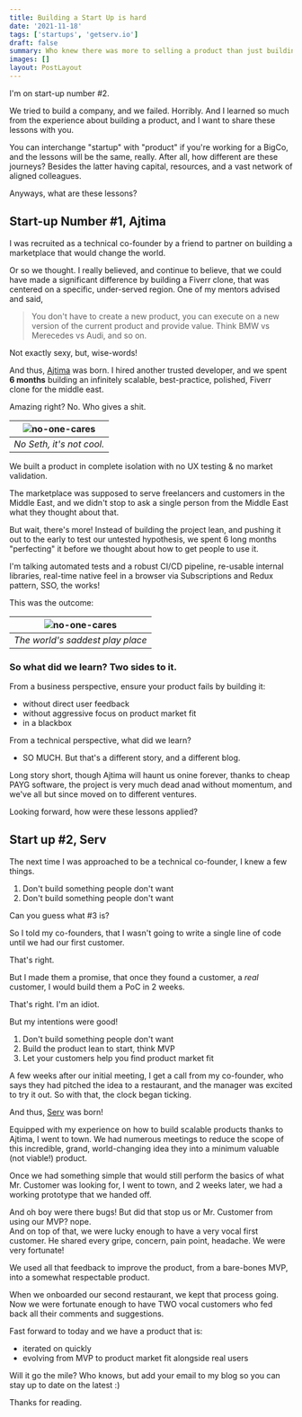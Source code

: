 ```yaml
---
title: Building a Start Up is hard
date: '2021-11-18'
tags: ['startups', 'getserv.io']
draft: false
summary: Who knew there was more to selling a product than just building it?
images: []
layout: PostLayout
---
```


I'm on start-up number #2.

We tried to build a company, and we failed. Horribly. And I learned so much from the experience about building a product, and I want to share these lessons with you.

You can interchange "startup" with "product" if you're working for a BigCo, and the lessons will be the same, really. After all, how different are these journeys? Besides the latter having capital, resources, and a vast network of aligned colleagues.

Anyways, what are these lessons?

## Start-up Number #1, Ajtima

I was recruited as a technical co-founder by a friend to partner on building a marketplace that would change the world.

Or so we thought. I really believed, and continue to believe, that we could have made a significant difference by building a Fiverr clone, that was centered on a specific, under-served region. One of my mentors advised and said,

> You don't have to create a new product, you can execute on a new version of the current product and provide value. Think BMW vs Merecedes vs Audi, and so on.

Not exactly sexy, but, wise-words!

And thus, [Ajtima][1] was born. I hired another trusted developer, and we spent **6 months** building an infinitely scalable, best-practice, polished, Fiverr clone for the middle east.

Amazing right? No. Who gives a shit.

| ![no-one-cares](/static/images/wow-thats-really-cool-thats-really-cool.gif) |
| :-------------------------------------------------------------------------: |
|                          _No Seth, it's not cool._                          |

We built a product in complete isolation with no UX testing & no market validation.

The marketplace was supposed to serve freelancers and customers in the Middle East, and we didn't stop to ask a single person from the Middle East what they thought about that.

But wait, there's more! Instead of building the project lean, and pushing it out to the early to test our untested hypothesis, we spent 6 long months "perfecting" it before we thought about how to get people to use it.

I'm talking automated tests and a robust CI/CD pipeline, re-usable internal libraries, real-time native feel in a browser via Subscriptions and Redux pattern, SSO, the works!

This was the outcome:

| ![no-one-cares](/static/images/six-flags-new-orleans.jpeg) |
| :--------------------------------------------------------: |
|              _The world's saddest play place_              |

### So what did we learn? Two sides to it.

From a business perspective, ensure your product fails by building it:

- without direct user feedback
- without aggressive focus on product market fit
- in a blackbox

From a technical perspective, what did we learn?

- SO MUCH. But that's a different story, and a different blog.

Long story short, though Ajtima will haunt us onine forever, thanks to cheap PAYG software, the project is very much dead anad without momentum, and we've all but since moved on to different ventures.

Looking forward, how were these lessons applied?

## Start up #2, Serv

The next time I was approached to be a technical co-founder, I knew a few things.

1. Don't build something people don't want
2. Don't build something people don't want

Can you guess what #3 is?

So I told my co-founders, that I wasn't going to write a single line of code until we had our first customer.

That's right.

But I made them a promise, that once they found a customer, a _real_ customer, I would build them a PoC in 2 weeks.

That's right. I'm an idiot.

But my intentions were good!

1. Don't build something people don't want
2. Build the product lean to start, think MVP
3. Let your customers help you find product market fit

A few weeks after our initial meeting, I get a call from my co-founder, who says they had pitched the idea to a restaurant, and the manager was excited to try it out. So with that, the clock began ticking.

And thus, [Serv][2] was born!

Equipped with my experience on how to build scalable products thanks to Ajtima, I went to town. We had numerous meetings to reduce the scope of this incredible, grand, world-changing idea they into a minimum valuable (not viable!) product.

Once we had something simple that would still perform the basics of what Mr. Customer was looking for, I went to town, and 2 weeks later, we had a working prototype that we handed off.

And oh boy were there bugs! But did that stop us or Mr. Customer from using our MVP? nope.  
And on top of that, we were lucky enough to have a very vocal first customer. He shared every gripe, concern, pain point, headache. We were very fortunate!

We used all that feedback to improve the product, from a bare-bones MVP, into a somewhat respectable product.

When we onboarded our second restaurant, we kept that process going. Now we were fortunate enough to have TWO vocal customers who fed back all their comments and suggestions.

Fast forward to today and we have a product that is:

- iterated on quickly
- evolving from MVP to product market fit alongside real users

Will it go the mile? Who knows, but add your email to my blog so you can stay up to date on the latest :)

Thanks for reading.

[1]: https://ajtima.com
[2]: https://getserv.io
